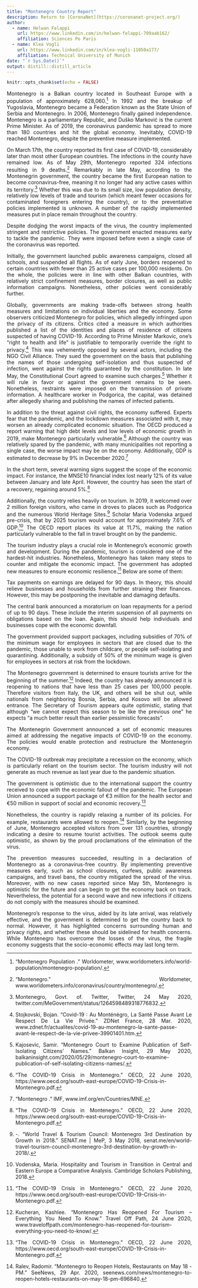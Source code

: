 ```yaml
---
title: "Montenegro Country Report"
description: Return to [CoronaNet](https://coronanet-project.org/)
author:
  - name: Helwan Felappi
    url: https://www.linkedin.com/in/helwan-felappi-709aab162/
    affiliation: Sciences Po Paris
  - name: Klea Vogli
    url: https://www.linkedin.com/in/klea-vogli-11050a177/
    affiliation: Technical University of Munich
date: "`r Sys.Date()`"
output: distill::distill_article
---
```


```r
knitr::opts_chunk$set(echo = FALSE)
```
<style>
body {
text-align: justify}
</style>

Montenegro is a Balkan country located in Southeast Europe with a population of approximately 628,060.^[“Montenegro Population .” Worldometer, www.worldometers.info/world-population/montenegro-population/.] In 1992 and the breakup of Yugoslavia, Montenegro became a Federation known as the State Union of Serbia and Montenegro. In 2006, Montenegro finally gained independence. Montenegro is a parliamentary Republic, and Duško Marković is the current Prime Minister. As of 2019, the coronavirus pandemic has spread to more than 180 countries and hit the global economy. Inevitably, COVID-19 reached Montenegro, despite the preventive measure implemented.  

On March 17th, the country reported its first case of COVID-19, considerably later than most other European countries. The infections in the county have remained low. As of May 29th, Montenegro reported 324 infections resulting in 9 deaths.^[“Montenegro.” Worldometer, www.worldometers.info/coronavirus/country/montenegro/.] Remarkably in late May, according to the Montenegrin government, the country became the first European nation to become coronavirus-free, meaning it no longer had any active cases within its territory.^[Montenegro, Govt. of. Twitter, Twitter, 24 May 2020, twitter.com/MeGovernment/status/1264598489318776832.] Whether this was due to its small size, low population density, relatively low levels of trade and tourism (which meant fewer occasions for contaminated foreigners entering the country), or to the preventative policies implemented is unknown. A number of the rapidly implemented measures put in place remain throughout the country. 

Despite dodging the worst impacts of the virus, the country implemented stringent and restrictive policies. The government enacted measures early to tackle the pandemic. They were imposed before even a single case of the coronavirus was reported. 

Initially, the government launched public awareness campaigns, closed all schools, and suspended all flights. As of early June, borders reopened to certain countries with fewer than 25 active cases per 100,000 residents. On the whole, the policies were in line with other Balkan countries, with relatively strict confinement measures, border closures, as well as public information campaigns. Nonetheless, other policies went considerably further.

Globally, governments are making trade-offs between strong health measures and limitations on individual liberties and the economy. Some observers criticized Montenegro for policies, which allegedly infringed upon the privacy of its citizens. Critics cited a measure in which authorities published a list of the identities and places of residence of citizens suspected of having COVID-19. According to Prime Minister Markovic, one's "right to health and life" is justifiable to temporarily override the right to privacy.^[Stojkovski, Bojan. “Covid-19&nbsp;: Au Monténégro, La Santé Passe Avant Le Respect De La Vie Privée.” ZDNet France, 28 Mar. 2020, www.zdnet.fr/actualites/covid-19-au-montenegro-la-sante-passe-avant-le-respect-de-la-vie-privee-39901401.htm.] This was vehemently opposed by several actors, including the NGO Civil Alliance. They sued the government on the basis that publishing the names of those undergoing self-isolation and thus suspected of infection, went against the rights guaranteed by the constitution. In late May, the Constitutional Court agreed to examine such charges.^[Kajosevic, Samir. “Montenegro Court to Examine Publication of Self-Isolating Citizens' Names.” Balkan Insight, 29 May 2020, balkaninsight.com/2020/05/29/montenegro-court-to-examine-publication-of-self-isolating-citizens-names/.] Whether it will rule in favor or against the government remains to be seen. Nonetheless, restraints were imposed on the transmission of private information. A healthcare worker in Podgorica, the capital, was detained after allegedly sharing and publishing the names of infected patients.  

In addition to the threat against civil rights, the economy suffered. Experts fear that the pandemic, and the lockdown measures associated with it, may worsen an already complicated economic situation. The OECD produced a report warning that high debt levels and low levels of economic growth in 2019, make Montenegro particularly vulnerable.^[“The COVID-19 Crisis in Montenegro.” OECD, 22 June 2020, https://www.oecd.org/south-east-europe/COVID-19-Crisis-in-Montenegro.pdf.] Although the country was relatively spared by the pandemic, with many municipalities not reporting a single case, the worse impact may be on the economy. Additionally, GDP is estimated to decrease by 9% in December 2020.^[“Montenegro .” IMF, www.imf.org/en/Countries/MNE.]  

In the short term, several warning signs suggest the scope of the economic impact. For instance, the MNSE10 financial index lost nearly 12% of its value between January and late April. However, the country has seen the start of a recovery, regaining around 5%.^[“The COVID-19 Crisis in Montenegro.” OECD, 22 June 2020, https://www.oecd.org/south-east-europe/COVID-19-Crisis-in-Montenegro.pdf.] 

Additionally, the country relies heavily on tourism. In 2019, it welcomed over 2 million foreign visitors, who came in droves to places such as Podgorica and the numerous World Heritage Sites.^[-. “World Travel &amp; Tourism Council: Montenegro 3rd Destination by Growth in 2018.” SENAT.me | MeP, 3 May 2018, senat.me/en/world-travel-tourism-council-montenegro-3rd-destination-by-growth-in-2018/.] Scholar Maria Vodenska argued pre-crisis, that by 2025 tourism would account for approximately 7.6% of GDP.^[Vodenska, Maria. Hospitality and Tourism in Transition in Central and Eastern Europe a Comparative Analysis. Cambridge Scholars Publishing, 2018.] The OECD report places its value at 11.7%, making the nation particularly vulnerable to the fall in travel brought on by the pandemic.  

The tourism industry plays a crucial role in Montenegro's economic growth and development. During the pandemic, tourism is considered one of the hardest-hit industries. Nonetheless, Montenegro has taken many steps to counter and mitigate the economic impact. The government has adopted new measures to ensure economic resilience.^[“The COVID-19 Crisis in Montenegro.” OECD, 22 June 2020, https://www.oecd.org/south-east-europe/COVID-19-Crisis-in-Montenegro.pdf.] Below are some of them:

Tax payments on earnings are delayed for 90 days. In theory, this should relieve businesses and households from further straining their finances. However, this may be postponing the inevitable and damaging defaults. 

The central bank announced a moratorium on loan repayments for a period of up to 90 days. These include the interim suspension of all payments on obligations based on the loan. Again, this should help individuals and businesses cope with the economic downfall. 

The government provided support packages, including subsidies of 70% of the minimum wage for employees in sectors that are closed due to the pandemic, those unable to work from childcare, or people self-isolating and quarantining. Additionally, a subsidy of 50% of the minimum wage is given for employees in sectors at risk from the lockdown.

The Montenegro government is determined to ensure tourists arrive for the beginning of the summer.^[Kucheran, Kashlee. “Montenegro Has Reopened For Tourism – Everything You Need To Know.” Travel Off Path, 24 June 2020, www.traveloffpath.com/montenegro-has-reopened-for-tourism-everything-you-need-to-know/.] Indeed, the country has already announced it is reopening to nations that have less than 25 cases per 100,000 people. Therefore visitors from Italy, the UK, and others will be shut out, while nationals from neighboring Bosnia, Serbia, and Kosovo will be allowed entrance. The Secretary of Tourism appears quite optimistic, stating that although “we cannot expect this season to be like the previous one” he expects “a much better result than earlier pessimistic forecasts”. 

The Montenegrin Government announced a set of economic measures aimed at addressing the negative impacts of COVID-19 on the economy. The policies would enable protection and restructure the Montenegrin economy.

The COVID-19 outbreak may precipitate a recession on the economy, which is particularly reliant on the tourism sector. The tourism industry will not generate as much revenue as last year due to the pandemic situation. 

The government is optimistic due to the international support the country received to cope with the economic fallout of the pandemic. The European Union announced a support package of €3 million for the health sector and €50 million in support of social and economic recovery.^[“The COVID-19 Crisis in Montenegro.” OECD, 22 June 2020, https://www.oecd.org/south-east-europe/COVID-19-Crisis-in-Montenegro.pdf.] 

Nonetheless, the country is rapidly relaxing a number of its policies. For example, restaurants were allowed to reopen.^[Ralev, Radomir. “Montenegro to Reopen Hotels, Restaurants on May 18 - PM.” SeeNews, 29 Apr. 2020, seenews.com/news/montenegro-to-reopen-hotels-restaurants-on-may-18-pm-696840.] Similarly, by the beginning of June, Montenegro accepted visitors from over 131 countries, strongly indicating a desire to resume tourist activities. The outlook seems quite optimistic, as shown by the proud proclamations of the elimination of the virus.

The prevention measures succeeded, resulting in a declaration of Montenegro as a coronavirus-free country. By implementing preventive measures early, such as school closures, curfews, public awareness campaigns, and travel bans, the country mitigated the spread of the virus. Moreover, with no new cases reported since May 5th, Montenegro is optimistic for the future and can begin to get the economy back on track. Nevertheless, the potential for a second wave and new infections if citizens do not comply with the measures should be examined. 

Montenegro’s response to the virus, aided by its late arrival, was relatively effective, and the government is determined to get the country back to normal. However, it has highlighted concerns surrounding human and privacy rights, and whether these should be sidelined for health concerns. While Montenegro has overcome the losses of the virus, the fragile economy suggests that the socio-economic effects may last long term. 
